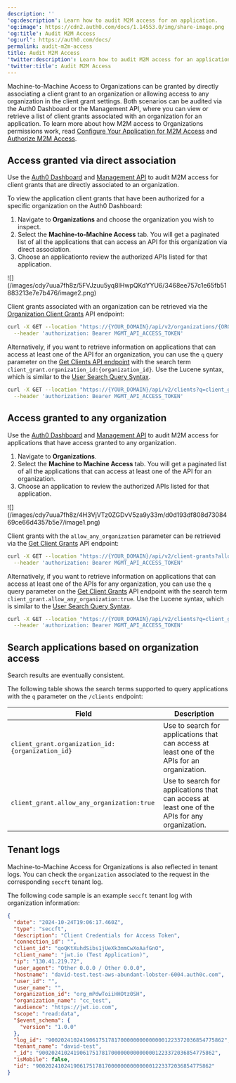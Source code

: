 ---
description: ''
'og:description': Learn how to audit M2M access for an application.
'og:image': https://cdn2.auth0.com/docs/1.14553.0/img/share-image.png
'og:title': Audit M2M Access
'og:url': https://auth0.com/docs/
permalink: audit-m2m-access
title: Audit M2M Access
'twitter:description': Learn how to audit M2M access for an application.
'twitter:title': Audit M2M Access
---
Machine-to-Machine Access to Organizations can be granted by directly associating a client grant to an organization or allowing access to any organization in the client grant settings. Both scenarios can be audited via the <Tooltip tip="Auth0 Dashboard: Auth0's main product to configure your services." cta="View Glossary" href="/docs/glossary?term=Auth0+Dashboard">Auth0 Dashboard</Tooltip> or the <Tooltip tip="Auth0 Dashboard: Auth0's main product to configure your services." cta="View Glossary" href="/docs/glossary?term=Management+API">Management API</Tooltip>, where you can view or retrieve a list of client grants associated with an organization for an application. To learn more about how M2M access to Organizations permissions work, read [Configure Your Application for M2M Access](/docs/manage-users/organizations/organizations-for-m2m-applications/configure-your-application-for-m2m-access) and [Authorize M2M Access](/docs/manage-users/organizations/organizations-for-m2m-applications/authorize-m2m-access).

## Access granted via direct association

Use the [Auth0 Dashboard](https://manage.auth0.com/) and [Management API](https://auth0.com/docs/api/management/v2) to audit M2M access for client grants that are directly associated to an organization.

<Tabs><Tab title="Auth0 Dashboard">

To view the application client grants that have been authorized for a specific organization on the Auth0 Dashboard:

1. Navigate to **Organizations** and choose the organization you wish to inspect.
2. Select the **Machine-to-Machine Access** tab. You will get a paginated list of all the applications that can access an API for this organization via direct association.
3. Choose an applicationto review the authorized APIs listed for that application.

<Frame>![](/images/cdy7uua7fh8z/5FVJzuu5yq8IHwpQKdYYU6/3468ee757c1e65fb51883213e7e7b476/image2.png)</Frame>

</Tab><Tab title="Management API">

Client grants associated with an organization can be retrieved via the [Organization Client Grants](https://auth0.com/docs/api/management/v2/organizations/get-organization-client-grants) API endpoint:

```bash lines
curl -X GET --location "https://{YOUR_DOMAIN}/api/v2/organizations/{ORG_id}/client-grants/" \
  --header 'authorization: Bearer MGMT_API_ACCESS_TOKEN'
```

Alternatively, if you want to retrieve information on applications that can access at least one of the API for an organization, you can use the `q` query parameter on the [Get Clients API endpoint](https://auth0.com/docs/api/management/v2/clients/get-clients) with the search term `client_grant.organization_id:{organization_id}`. Use the Lucene syntax, which is similar to the [User Search Query Syntax](/docs/manage-users/user-search/user-search-query-syntax).

```bash lines
curl -X GET --location "https://{YOUR_DOMAIN}/api/v2/clients?q=client_grant.organization_id%3Aorganization_id" \
  --header 'authorization: Bearer MGMT_API_ACCESS_TOKEN'
```

</Tab></Tabs>

## Access granted to any organization

Use the [Auth0 Dashboard](https://manage.auth0.com/) and [Management API](https://auth0.com/docs/api/management/v2) to audit M2M access for applications that have access granted to any organization.

<Tabs><Tab title="Auth0 Dashboard">

1. Navigate to **Organizations**.
2. Select the **Machine to Machine Access** tab. You will get a paginated list of all the applications that can access at least one of the API for an organization.
3. Choose an application to review the authorized APIs listed for that application.

<Frame>![](/images/cdy7uua7fh8z/4H3VjVTz0ZGDvV5za9y33m/d0d193df808d7308469ce66d4357b5e7/image1.png)</Frame>

</Tab><Tab title="Management API">

Client grants with the `allow_any_organization` parameter can be retrieved via the [Get Client Grants](https://auth0.com/docs/api/management/v2/client-grants/get-client-grants) API endpoint:

```bash lines
curl -X GET --location "https://{YOUR_DOMAIN}/api/v2/client-grants?allow_any_organization=true" \
  --header 'authorization: Bearer MGMT_API_ACCESS_TOKEN'
```

Alternatively, if you want to retrieve information on applications that can access at least one of the APIs for any organization, you can use the `q` query parameter on the [Get Client Grants](https://auth0.com/docs/api/management/v2/client-grants/get-client-grants) API endpoint with the search term `client_grant.allow_any_organization:true`. Use the Lucene syntax, which is similar to the [User Search Query Syntax](/docs/manage-users/user-search/user-search-query-syntax).

```bash lines
curl -X GET --location "https://{YOUR_DOMAIN}/api/v2/clients?q=client_grant.allow_any_organization%3Atrue" \
  --header 'authorization: Bearer MGMT_API_ACCESS_TOKEN'
```

</Tab></Tabs>

## Search applications based on organization access

<Callout icon="file-lines" color="#0EA5E9" iconType="regular">

Search results are eventually consistent.

</Callout>

The following table shows the search terms supported to query applications with the `q` parameter on the `/clients` endpoint:

| **Field** | **Description** |
| --- | --- |
| `client_grant.organization_id:{organization_id}` | Use to search for applications that can access at least one of the APIs for an organization. |
| `client_grant.allow_any_organization:true` | Use to search for applications that can access at least one of the APIs for any organization. |

## Tenant logs

Machine-to-Machine Access for Organizations is also reflected in tenant logs. You can check the `organization` associated to the request in the corresponding `seccft` tenant log.

The following code sample is an example `seccft` tenant log with organization information:

```json lines
{
  "date": "2024-10-24T19:06:17.460Z",
  "type": "seccft",
  "description": "Client Credentials for Access Token",
  "connection_id": "",
  "client_id": "qoQKtXuhdSibs1jUeXk3mmCwXoAafGnO",
  "client_name": "jwt.io (Test Application)",
  "ip": "130.41.219.72",
  "user_agent": "Other 0.0.0 / Other 0.0.0",
  "hostname": "david-test.test-aws-abundant-lobster-6004.auth0c.com",
  "user_id": "",
  "user_name": "",
  "organization_id": "org_mPdwToiiHHOtz0SH",
  "organization_name": "cc_test",
  "audience": "https://jwt.io.com",
  "scope": "read:data",
  "$event_schema": {
    "version": "1.0.0"
  },
  "log_id": "90020241024190617517817000000000000001223372036854775862",
  "tenant_name": "david-test",
  "_id": "90020241024190617517817000000000000001223372036854775862",
  "isMobile": false,
  "id": "90020241024190617517817000000000000001223372036854775862"
}
```